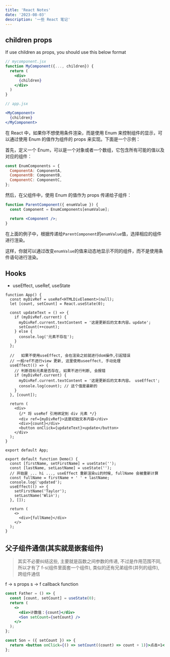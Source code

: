 ```yaml
---
title: 'React Notes'
date: '2023-08-03'
description: '一些 React 笔记'
---
```


## children props

If use children as props, you should use this below format

```jsx
// mycomponent.jsx
function MyComponent({..., children}) {
  return (
    <div>
      {children}
    </div>
  )
}

// app.jsx

<MyComponent>
  {children}
</MyComponent>
```

在 React <Icon icon="skill-icons:react-dark" /> 中，如果你不想使用条件渲染，而是使用 Enum 来控制组件的显示，可以通过使用 Enum 的值作为组件的 props 来实现。下面是一个示例：

首先，定义一个 Enum，可以是一个对象或者一个数组，它包含所有可能的值以及对应的组件：

```jsx
const EnumComponents = {
  ComponentA: ComponentA,
  ComponentB: ComponentB,
  ComponentC: ComponentC,
};
```

然后，在父组件中，使用 Enum 的值作为 props 传递给子组件：

```jsx
function ParentComponent({ enumValue }) {
  const Component = EnumComponents[enumValue];

  return <Component />;
}
```

在上面的例子中，根据传递给`ParentComponent`的`enumValue`值，选择相应的组件进行渲染。

这样，你就可以通过改变`enumValue`的值来动态地显示不同的组件，而不是使用条件语句进行渲染。

## Hooks

- useEffect, useRef, useState

```ref.tsx
function App() {
  const myDivRef = useRef<HTMLDivElement>(null);
  let [count, setCount] = React.useState(0);

  const updateText = () => {
    if (myDivRef.current) {
      myDivRef.current.textContent = '这是更新后的文本内容。update';
      setCount(++count);
    } else {
      console.log('元素不存在');
    }
  };

  //   如果不使用useEffect, 会在渲染之前就进行dom操作,引起错误
  // 一般ref不进行view 更新, 这里使用useeffect, 手动处理
  useEffect(() => {
    // 判断目标元素是否存在, 如果不进行判断, 会报错
    if (myDivRef.current) {
      myDivRef.current.textContent = '这是更新后的文本内容。 useEffect';
      console.log(count); // 这个值是最新的
    }
  }, [count]);

  return (
    <div>
      {/* 将 useRef 引用绑定到 div 元素 */}
      <div ref={myDivRef}>这是初始文本内容</div>
      <div>{count}</div>
      <button onClick={updateText}>update</button>
    </div>
  );
}

export default App;
```

```useEffect.tsx
export default function Demo() {
  const [firstName, setFirstName] = useState('');
  const [lastName, setLastName] = useState('');
  // 开始是 ... hi ..., useEffect 重新渲染ui的时候, fullName 会被重新计算
  const fullName = firstName + ' ' + lastName;
  console.log('updated');
  useEffect(() => {
    setFirstName('Taylor');
    setLastName('Wlin');
  }, []);

  return (
    <>
      <div>{fullName}</div>
    </>
  );
}
```

## 父子组件通信(其实就是嵌套组件)

> 其实不必要纠结这些, 主要就是函数之间参数的传递, 不过是作用范围不同, 所以才有了 f-s(组件里面套一个组件), 类似的还有兄弟组件(并列的组件), 跨组件通信

f -> s props
s -> f callback function

```jsx
const Father = () => {
  const [count, setCount] = useState(0);
  return (
    <>
      <div>计数值：{count}</div>
      <Son setCount={setCount} />
    </>
  );
};

const Son = ({ setCount }) => {
  return <button onClick={() => setCount((count) => count + 1)}>点击+1</button>;
};
```
